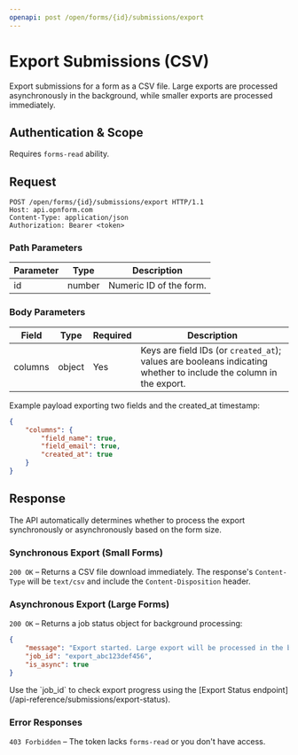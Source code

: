```yaml
---
openapi: post /open/forms/{id}/submissions/export
---
```


# Export Submissions (CSV)

Export submissions for a form as a CSV file. Large exports are processed asynchronously in the background, while smaller exports are processed immediately.

## Authentication & Scope

Requires `forms-read` ability.

## Request

```http
POST /open/forms/{id}/submissions/export HTTP/1.1
Host: api.opnform.com
Content-Type: application/json
Authorization: Bearer <token>
```

### Path Parameters

| Parameter | Type   | Description             |
| --------- | ------ | ----------------------- |
| id        | number | Numeric ID of the form. |

### Body Parameters

| Field   | Type   | Required | Description                                                                                                       |
| ------- | ------ | -------- | ----------------------------------------------------------------------------------------------------------------- |
| columns | object | Yes      | Keys are field IDs (or `created_at`); values are booleans indicating whether to include the column in the export. |

Example payload exporting two fields and the created_at timestamp:

```json
{
    "columns": {
        "field_name": true,
        "field_email": true,
        "created_at": true
    }
}
```

## Response

The API automatically determines whether to process the export synchronously or asynchronously based on the form size.

### Synchronous Export (Small Forms)

`200 OK` – Returns a CSV file download immediately. The response's `Content-Type` will be `text/csv` and include the `Content-Disposition` header.

### Asynchronous Export (Large Forms)

`200 OK` – Returns a job status object for background processing:

```json
{
    "message": "Export started. Large export will be processed in the background.",
    "job_id": "export_abc123def456",
    "is_async": true
}
```

<Note>
    Use the `job_id` to check export progress using the [Export Status
    endpoint](/api-reference/submissions/export-status).
</Note>

### Error Responses

`403 Forbidden` – The token lacks `forms-read` or you don't have access.
